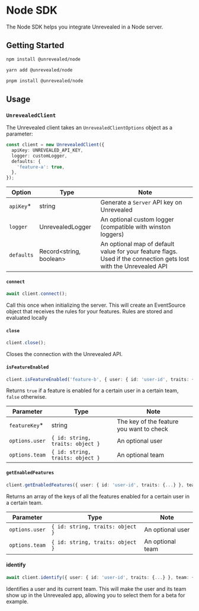 # Node SDK

The Node SDK helps you integrate Unrevealed in a Node server.

## Getting Started

```bash
npm install @unrevealed/node
```

```bash
yarn add @unrevealed/node
```

```bash
pnpm install @unrevealed/node
```

## Usage

### `UnrevealedClient`

The Unrevealed client takes an `UnrevealedClientOptions` object as a parameter:

```ts
const client = new UnrevealedClient({
  apiKey: UNREVEALED_API_KEY,
  logger: customLogger,
  defaults: {
    'feature-a': true,
  },
});
```

| Option     | Type                    | Note                                                                                                              |
| ---------- | ----------------------- | ----------------------------------------------------------------------------------------------------------------- |
| `apiKey`\* | string                  | Generate a `Server` API key on Unrevealed                                                                         |
| `logger`   | UnrevealedLogger        | An optional custom logger (compatible with winston loggers)                                                       |
| `defaults` | Record<string, boolean> | An optional map of default value for your feature flags. Used if the connection gets lost with the Unrevealed API |

#### `connect`

```ts
await client.connect();
```

Call this once when initializing the server. This will create an EventSource object that receives the rules for your features. Rules are stored and evaluated locally

#### `close`

```ts
client.close();
```

Closes the connection with the Unrevealed API.

#### `isFeatureEnabled`

```ts
client.isFeatureEnabled('feature-b', { user: { id: 'user-id', traits: {...} }, team: { id: 'team-id', traits: {...} } });
```

Returns `true` if a feature is enabled for a certain user in a certain team, `false` otherwise.

| Parameter      | Type                             | Note                                     |
| -------------- | -------------------------------- | ---------------------------------------- |
| `featureKey`\* | string                           | The key of the feature you want to check |
| `options.user` | `{ id: string, traits: object }` | An optional user                         |
| `options.team` | `{ id: string, traits: object }` | An optional team                         |

#### `getEnabledFeatures`

```ts
client.getEnabledFeatures({ user: { id: 'user-id', traits: {...} }, team: { id: 'team-id', traits: {...} } });
```

Returns an array of the keys of all the features enabled for a certain user in a certain team.

| Parameter      | Type                             | Note             |
| -------------- | -------------------------------- | ---------------- |
| `options.user` | `{ id: string, traits: object }` | An optional user |
| `options.team` | `{ id: string, traits: object }` | An optional team |

#### identify

```ts
await client.identify({ user: { id: 'user-id', traits: {...} }, team: { id: 'team-id', traits: {...} } });
```

Identifies a user and its current team. This will make the user and its team show up in the Unrevealed app, allowing you to select them for a beta for example.
